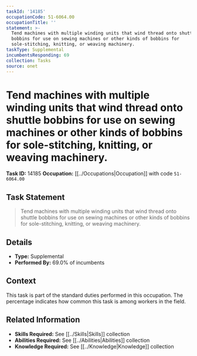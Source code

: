 ```yaml
---
taskId: '14185'
occupationCode: 51-6064.00
occupationTitle: ''
statement: >-
  Tend machines with multiple winding units that wind thread onto shuttle
  bobbins for use on sewing machines or other kinds of bobbins for
  sole-stitching, knitting, or weaving machinery.
taskType: Supplemental
incumbentsResponding: 69
collection: Tasks
source: onet
---
```

# Tend machines with multiple winding units that wind thread onto shuttle bobbins for use on sewing machines or other kinds of bobbins for sole-stitching, knitting, or weaving machinery.

**Task ID:** 14185
**Occupation:** [[../Occupations|Occupation]] with code `51-6064.00`

## Task Statement

> Tend machines with multiple winding units that wind thread onto shuttle bobbins for use on sewing machines or other kinds of bobbins for sole-stitching, knitting, or weaving machinery.

## Details

- **Type:** Supplemental
- **Performed By:** 69.0% of incumbents

## Context

This task is part of the standard duties performed in this occupation. The percentage indicates how common this task is among workers in the field.

## Related Information

- **Skills Required:** See [[../Skills|Skills]] collection
- **Abilities Required:** See [[../Abilities|Abilities]] collection
- **Knowledge Required:** See [[../Knowledge|Knowledge]] collection
